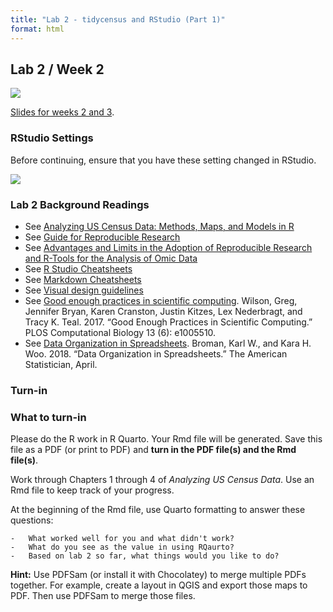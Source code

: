 ```yaml
---
title: "Lab 2 - tidycensus and RStudio (Part 1)"
format: html
---
```


## Lab 2 / Week 2

![](images/walkerbook.png){fig-alt="Analyzing US Census Data book cover"}

[Slides for weeks 2 and 3](/labs/lab2/week2.html).

### RStudio Settings

Before continuing, ensure that you have these setting changed in RStudio.

![](/material/rstudiosettings.png){fig-align="center"}

### Lab 2 Background Readings

-   See [Analyzing US Census Data: Methods, Maps, and Models in R](https://walker-data.com/census-r/)
-   See [Guide for Reproducible Research](https://the-turing-way.netlify.app/reproducible-research/reproducible-research.html)
-   See [Advantages and Limits in the Adoption of Reproducible Research and R-Tools for the Analysis of Omic Data](https://www.researchgate.net/publication/306538473_Advantages_and_Limits_in_the_Adoption_of_Reproducible_Research_and_R-Tools_for_the_Analysis_of_Omic_Data)
-   See [R Studio Cheatsheets](https://support--rstudio-com.netlify.app/resources/cheatsheets/)
-   See [Markdown Cheatsheets](https://github.com/adam-p/markdown-here/wiki/Markdown-Cheatsheet)
-   See [Visual design guidelines](https://anthonyhobday.com/sideprojects/saferules/)
-   See [Good enough practices in scientific computing](https://journals.plos.org/ploscompbiol/article?id=10.1371/journal.pcbi.1005510). Wilson, Greg, Jennifer Bryan, Karen Cranston, Justin Kitzes, Lex Nederbragt, and Tracy K. Teal. 2017. "Good Enough Practices in Scientific Computing." PLOS Computational Biology 13 (6): e1005510.
-   See [Data Organization in Spreadsheets](http://www.tandfonline.com/doi/abs/10.1080/00031305.2017.1375989). Broman, Karl W., and Kara H. Woo. 2018. "Data Organization in Spreadsheets." The American Statistician, April.

### Turn-in

::: {.alert .alert-info}
### What to turn-in

Please do the R work in R Quarto. Your Rmd file will be generated. Save this file as a PDF (or print to PDF) and **turn in the PDF file(s) and the Rmd file(s)**.

Work through Chapters 1 through 4 of *Analyzing US Census Data*. Use an Rmd file to keep track of your progress.

At the beginning of the Rmd file, use Quarto formatting to answer these questions:

```         
-   What worked well for you and what didn't work?
-   What do you see as the value in using RQaurto? 
-   Based on lab 2 so far, what things would you like to do?
```

**Hint:** Use PDFSam (or install it with Chocolatey) to merge multiple PDFs together. For example, create a layout in QGIS and export those maps to PDF. Then use PDFSam to merge those files.
:::
